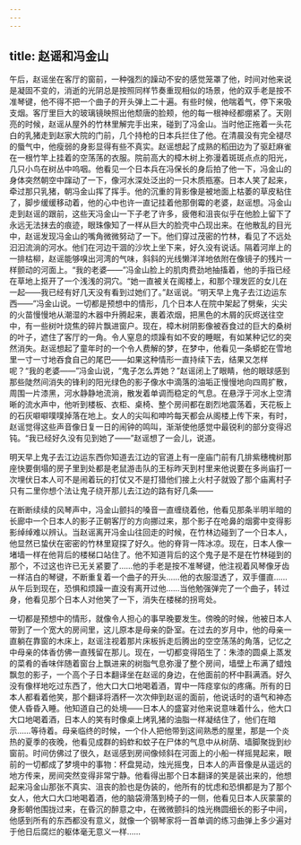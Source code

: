```yaml
---
---
---
```

title: 赵谣和冯金山
---




午后，赵谣坐在客厅的窗前，一种强烈的躁动不安的感觉笼罩了他，时间对他来说是凝固不变的，消逝的光阴总是按照同样节奏重现相似的场景，他的双手老是按不准琴键，他不得不把一个曲子的开头弹上二十遍。有些时候，他喘着气，停下来吸支烟。客厅里巨大的玻璃镜映照出他颓唐的脸颊，他的每一根神经都绷紧了。天刚亮的时候，赵谣从屋外的竹林里解完手出来，碰到了冯金山。当时他正拖着一头花白的乳猪走到赵家大院的门前，几个持枪的日本兵拦住了他。在清晨没有完全褪尽的蜃气中，他瘦弱的身影显得有些不真实。赵谣想起了成熟的稻田边为了驱赶麻雀在一根竹竿上挂着的空荡荡的衣服。院前高大的樟木树上弥漫着斑斑点点的阳光，几只小鸟在树丛中呜咽。他看见一个日本兵在冯保长的身后拍了他一下，冯金山的身体突然朝空中蹿动了一下，像河水深处泛出的一只木质瓶塞。日本人笑了起来，牵过那只乳猪，朝冯金山挥了挥手。他的沉重的背影像是被地面上枯萎的草皮粘住了，脚步缓缓移动着，他的心中也许一直记挂着他那倒霉的老婆，赵谣想。冯金山走到赵谣的跟前，这些天冯金山一下子老了许多，疲倦和沮丧似乎在他脸上留下了永远无法抹去的痕迹，眼珠像知了一样从巨大的脸壳中凸现出来。在他散乱的目光中，赵谣发现冯金山的嘴角微微努动了一下。他们穿过茂密的竹林，看见了不远处汩汩流淌的河水。他们在河边干涸的沙坎上坐下来，好久没有说话。隔着河岸上的一排枯柳，赵谣能够嗅出河湾的气味，斜斜的光线懒洋洋地依附在像镜子的残片一样颤动的河面上。“我的老婆——”冯金山脸上的肌肉费劲地抽搐着，他的手指已经在草地上抠开了一个浅浅的洞穴。“她一直被关在阁楼上，和那个理发匠的女儿在一起——我已经有好几天没有看到过她们了。”赵谣说。“明天早上鬼子去江边运东西——”冯金山说。一切都是预想中的情形，几个日本人在院中架起了劈柴，尖尖的火苗慢慢地从潮湿的木器中升腾起来，裹着浓烟，把黑色的木屑的灰烬送往空中，有一些树叶烧焦的碎片飘进窗户。现在，樟木树阴影像被吞食过的巨大的桑树的叶子，遮住了客厅的一角。令人窒息的烦躁有如不安的睡眠，有如某种记忆的突然消失。赵谣想起了童年时的一个令人费解的梦，在梦中，他看见一条蟒蛇在雪地里一寸一寸地吞食自己的尾巴——如果这种情形一直持续下去，结果又怎样呢？“我的老婆——”冯金山说，“鬼子怎么弄她？”赵谣闭上了眼睛，他的眼球感到那些陡然间消失的锋利的阳光绿色的影子像水中滴落的油垢正慢慢地向四周扩散，周围一片漆黑，河水静静地流淌，散发着单调而稳定的气息。在悬浮于河水上空清晰的流水声中，他听到楼板、衣柜、桌椅、整个房间都在剧烈地震荡着，天花板上的石灰噼噼噗噗掉落在地上。女人的尖叫和呻吟每天都会从阁楼上传下来，有时，赵谣觉得这些声音像日复一日的闹钟的鸣叫，渐渐使他感觉中最锐利的部分变得迟钝。“我已经好久没有见到她了——”赵谣想了一会儿，说道。

明天早上鬼子去江边运东西你知道去江边的官道上有一座庙门前有几排紫穗槐树那座快要倒塌的房子里到处都是老鼠游击队的王标昨天到村里来他说要在多尚庙打一次埋伏日本人可不是闹着玩的打仗又不是打猎他们接上火村子就毁了那个庙离村子只有二里你想个法让鬼子绕开那儿去江边的路有好几条——

在断断续续的风琴声中，冯金山颤抖的嗓音一直缠绕着他，他看见那条半明半暗的长廊中一个日本人的影子正朝客厅的方向挪过来，那个影子在呛鼻的烟雾中变得影影绰绰难以辨认。当赵谣离开冯金山往回走的时候，在竹林边碰到了一个日本人，他显然已蛰伏在密密的竹林里窥探了好久。他的脊背一阵冰凉。现在，日本人像一堵墙一样在他背后的楼梯口站住了。他不知道背后的这个鬼子是不是在竹林碰到的那个，不过这也许已无关紧要了……他的手老是按不准琴键，他注视着风琴像牙齿一样洁白的琴键，不断重复着一个曲子的开头……他的衣服湿透了，双手僵直……从午后到现在，恐惧和烦躁一直没有离开过他……当他勉强弹完了一个曲子，转过身，他看见那个日本人对他笑了一下，消失在楼梯的拐弯处。

一切都是预想中的情形，就像令人担心的事早晚要发生。傍晚的时候，他被日本人带到了一个宽大的房间里，这儿原本是母亲的卧室。在过去的岁月中，他的母亲一直躺在靠窗的木床上，赵谣注视着那片床板拆走后腾出的空空荡荡的角落，记忆之中母亲的体香仿佛一直残留在那儿。现在，一切都变得陌生了：朱漆的圆桌上蒸发的菜肴的香味伴随着窗台上飘进来的树脂气息弥漫了整个房间，墙壁上布满了蜡烛飘忽的影子，一个高个子日本翻译坐在赵谣的身边，在他面前的杯中斟满酒。好久没有像样地吃过东西了，他大口大口地喝着酒，胃中一阵痉挛似的疼痛。所有的日本人都看着他笑，那个翻译将酒杯一次次伸到赵谣的面前，他说话时的语气和神态使人昏昏入睡。他知道自己的处境——日本人的盛宴对他来说意味着什么，他大口大口地喝着酒，日本人的笑有时像桌上烤乳猪的油脂一样凝结住了，他们在暗示……等待着。母亲临终的时候，一个仆人把他带到这间熟悉的屋里，那是一个炎热的夏季的夜晚，他看见成群的蚂蚱和蚊子在尸体的气息中从树荫、墙脚聚拢到纱窗前。时间仿佛过了很久，赵谣感到房间像倾斜在河面上的小船一样摇晃起来，眼前的一切都成了梦境中的事物：杯盘晃动，烛光摇曳，日本人的声音像是从遥远的地方传来，房间突然变得非常宁静。他看得出那个日本翻译的笑是装出来的，他想起来冯金山那张不真实、沮丧的脸也是伪装的，他所有的忧虑和恐惧都是为了那个女人，他大口大口地喝着酒，他的脑袋滑落到椅子的一侧，他看见日本人灰蒙蒙的身影朝他围拢过来，在昏沉的醉意之中，在微微颤抖的烛光椭圆细长的影子中间，他感到所有的东西都没有意义，就像一个钢琴家将一首单调的练习曲弹上多少遍对于他日后腐烂的躯体毫无意义一样……